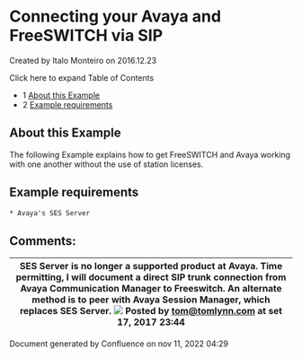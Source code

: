 
# Connecting your Avaya and FreeSWITCH via SIP 

 Created by  Italo Monteiro on 2016.12.23

Click here to expand Table of Contents

* 1 [About this Example](#-freeswitch--connecting-your-avaya-and-freeswitch-via-sip-)
* 2 [Example requirements](#-freeswitch--connecting-your-avaya-and-freeswitch-via-sip-)

## About this Example

The following Example explains how to get FreeSWITCH and Avaya working with one another without the use of station licenses.

## Example requirements

```xml
* Avaya's SES Server
```

## Comments:

| SES Server is no longer a supported product at Avaya. Time permitting, I will document a direct SIP trunk connection from Avaya Communication Manager to Freeswitch. An alternate method is to peer with Avaya Session Manager, which replaces SES Server. ![](/images/icons/contenttypes/comment_16.png) Posted by tom@tomlynn.com at set 17, 2017 23:44 |
| -------------------------------------------------------------------------------------------------------------------------------------------------------------------------------------------------------------------------------------------------------------------------------------------------------------------------------------------------------- |

Document generated by Confluence on nov 11, 2022 04:29
